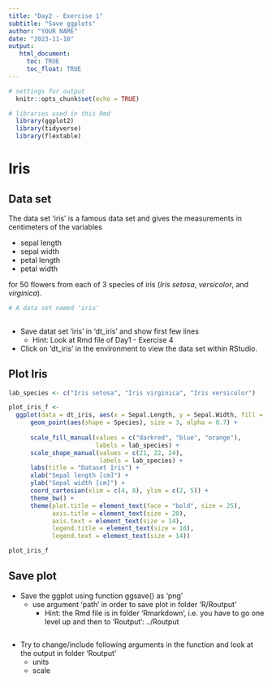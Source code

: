 ---
title: "Day2 - Exercise 1"
subtitle: "Save ggplots"
author: "YOUR NAME"
date: "2023-11-10"
output: 
   html_document:
     toc: TRUE
     toc_float: TRUE
---

```{r setup, include = FALSE}
# settings for output
  knitr::opts_chunk$set(echo = TRUE)

# libraries used in this Rmd
  library(ggplot2)
  library(tidyverse)
  library(flextable)
```


# Iris
## Data set
The data set 'iris' is a famous data set and gives the measurements in centimeters of the variables

* sepal length 
* sepal width
* petal length 
* petal width

for 50 flowers from each of 3 species of iris (*Iris setosa*, *versicolor*, and *virginica*).

```{r dataset1}
# A data set named 'iris'
 


```

* Save datat set 'iris' in 'dt_iris' and show first few lines
   - Hint: Look at Rmd file of Day1 - Exercise 4
* Click on 'dt_iris' in the environment to view the data set within RStudio.


## Plot Iris

```{r}

lab_species <- c("Iris setosa", "Iris virginica", "Iris versicolor")

plot_iris_f <-
  ggplot(data = dt_iris, aes(x = Sepal.Length, y = Sepal.Width, fill = Species)) +
      geom_point(aes(shape = Species), size = 3, alpha = 0.7) +
      
      scale_fill_manual(values = c("darkred", "blue", "orange"),
                        labels = lab_species) +
      scale_shape_manual(values = c(21, 22, 24),
                         labels = lab_species) +
      labs(title = "Dataset Iris") +
      xlab("Sepal length [cm]") +
      ylab("Sepal width [cm]") +
      coord_cartesian(xlim = c(4, 8), ylim = c(2, 5)) +
      theme_bw() +
      theme(plot.title = element_text(face = "bold", size = 25),
            axis.title = element_text(size = 20),
            axis.text = element_text(size = 14),
            legend.title = element_text(size = 16),
            legend.text = element_text(size = 14)) 

plot_iris_f
```


## Save plot
* Save the ggplot using function ggsave() as 'png'
   - use argument 'path' in order to save plot in folder 'R/Routput'
      + Hint: the Rmd file is in folder 'Rmarkdown', i.e. you have to go one level up and then to 'Routput': ../Routput


```{r, eval = TRUE, echo = TRUE}


```

* Try to change/include following arguments in the function and look at the output in folder 'Routput'
   - units
   - scale
   
  



